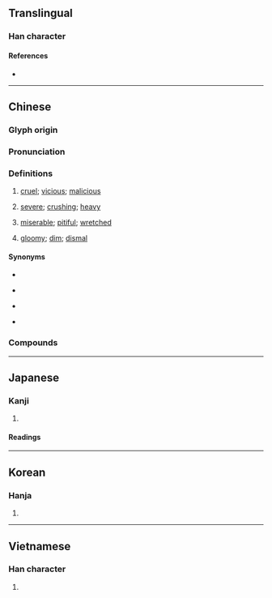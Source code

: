 {{also|惨}}
{{character info}}
==Translingual==

===Han character===
{{Han char|rn=61|rad=心|as=11|sn=14|four=93022|canj=PIIH|ids=⿰忄參}}

====References====
* {{Han ref|kx=0398.380|dkj=11094|dj=0738.030|hdz=42348.110|uh=6158|ud=24920|bh=BA47|bd=47687}}

----

==Chinese==
{{zh-forms|s=惨|alt=憯}}

===Glyph origin===
{{Han etym}}
{{Han compound|心|參|t1=heart|ls=psc|c1=s|c2=p}}

===Pronunciation===
{{zh-pron
|m=cǎn
|m-s=
|c=caam2
|c-t=tam2
|g=
|h=pfs=chhám
|j=
|mb=chǎng
|md=
|mn=chhám
|mn-t=cam2
|w=
|x=
|mc=y
|oc=y
|ma=
|cat=a
}}

===Definitions===
{{zh-hanzi}}

# {{lb|zh|literary|or in compounds}} [[cruel]]; [[vicious]]; [[malicious]]
# {{lb|zh|of losses, defeats, etc.}} [[severe]]; [[crushing]]; [[heavy]]
# [[miserable]]; [[pitiful]]; [[wretched]]
# {{lb|zh|literary|or in compounds}} [[gloomy]]; [[dim]]; [[dismal]]

====Synonyms====
* {{s|cruel}}
{{zh-syn-saurus|殘暴}}
* {{s|severe}}
{{zh-syn-saurus|嚴重}}
* {{s|miserable}}
{{zh-syn-saurus|悲傷}}
* {{s|gloomy}}
{{zh-syn-saurus|昏暗}}

===Compounds===
{{zh-der|慘重|慘劇|慘痛|慘叫|慘遭|慘白|慘案|慘淡|慘烈|慘死|慘象|慘相|慘景|慘境|慘兮兮|累慘|悲慘|淒慘|慘敗|慘事|慘不忍睹|淒淒慘慘|慘戚|慘慘戚戚|慘不人道|慘無人道|前景慘淡|悲慘世界|慘澹|慘慼|慘礉|慘澹經營|天倫之慘|天愁地慘|悽悽慘慘|寒慘慘|慘狀|慘酷|慘變|慘腹|慘綠愁紅|慘綠|慘絕人寰|慘慄|慘愴|慘悽|慘急|慘怛|慘切|愁雲慘霧|愁紅慘綠|悽慘|恓慘|慘綠少年|慘不忍聞|五卅慘案|六四慘案|天昏地慘|慘慘|慘禍|慘然|慘惻|慘厲|慘笑|五三慘案|慘然不樂|傷心慘目|沙基慘案|梏慘|打慘|濟南慘案|疾痛慘怛|昏慘慘|綠慘雙蛾|黯慘|紅愁綠慘|綠慘紅愁|共慘黨}}

{{zh-cat|Intermediate|Emotions}}

----

==Japanese==
{{ja-kanji forms|惨|慘}}

===Kanji===
{{ja-kanji|grade=|rs=心11|shin=惨}}

# {{rfdef|ja|sort=心11}}

====Readings====
{{ja-readings
|goon=そん
|kanon=さん
|kanyoon=ざん
|kun=みじ-め, いた-む
}}

----

==Korean==

===Hanja===
{{ko-hanja|hangeul=[[참]], [[침]]|eumhun=|rv=cham, chim|mr=ch'am, ch'im|y=cham, chim}}

# {{rfdef|ko|sort=心11}}

----

==Vietnamese==

===Han character===
{{vi-hantu|[[thảm]], [[thom]], [[thỏm]]|rs=心11}}

# {{rfdef|vi|sort=心11}}